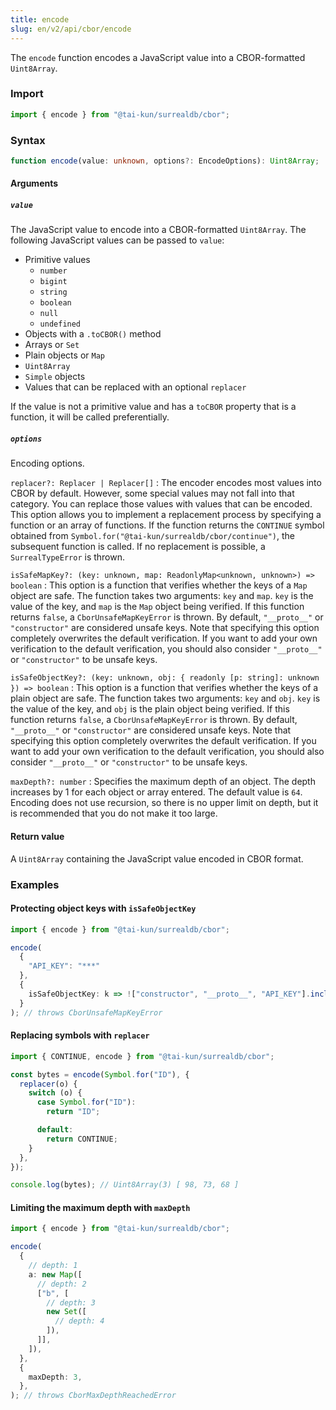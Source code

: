 ```yaml
---
title: encode
slug: en/v2/api/cbor/encode
---
```


The `encode` function encodes a JavaScript value into a CBOR-formatted `Uint8Array`.

### Import

```ts
import { encode } from "@tai-kun/surrealdb/cbor";
```

### Syntax

```ts
function encode(value: unknown, options?: EncodeOptions): Uint8Array;
```

#### Arguments

##### `value`

The JavaScript value to encode into a CBOR-formatted `Uint8Array`. The following JavaScript values can be passed to `value`:

- Primitive values
  - `number`
  - `bigint`
  - `string`
  - `boolean`
  - `null`
  - `undefined`
- Objects with a `.toCBOR()` method
- Arrays or `Set`
- Plain objects or `Map`
- `Uint8Array`
- `Simple` objects
- Values that can be replaced with an optional `replacer`

If the value is not a primitive value and has a `toCBOR` property that is a function, it will be called preferentially.

##### `options`

Encoding options.

`replacer?: Replacer | Replacer[]`
:   The encoder encodes most values into CBOR by default. However, some special values may not fall into that category. You can replace those values with values that can be encoded. This option allows you to implement a replacement process by specifying a function or an array of functions. If the function returns the `CONTINUE` symbol obtained from `Symbol.for("@tai-kun/surrealdb/cbor/continue")`, the subsequent function is called. If no replacement is possible, a `SurrealTypeError` is thrown.

`isSafeMapKey?: (key: unknown, map: ReadonlyMap<unknown, unknown>) => boolean`
:   This option is a function that verifies whether the keys of a `Map` object are safe. The function takes two arguments: `key` and `map`. `key` is the value of the key, and `map` is the `Map` object being verified. If this function returns `false`, a `CborUnsafeMapKeyError` is thrown. By default, `"__proto__"` or `"constructor"` are considered unsafe keys. Note that specifying this option completely overwrites the default verification. If you want to add your own verification to the default verification, you should also consider `"__proto__"` or `"constructor"` to be unsafe keys.

`isSafeObjectKey?: (key: unknown, obj: { readonly [p: string]: unknown }) => boolean`
:   This option is a function that verifies whether the keys of a plain object are safe. The function takes two arguments: `key` and `obj`. `key` is the value of the key, and `obj` is the plain object being verified. If this function returns `false`, a `CborUnsafeMapKeyError` is thrown. By default, `"__proto__"` or `"constructor"` are considered unsafe keys. Note that specifying this option completely overwrites the default verification. If you want to add your own verification to the default verification, you should also consider `"__proto__"` or `"constructor"` to be unsafe keys.

`maxDepth?: number`
:   Specifies the maximum depth of an object. The depth increases by 1 for each object or array entered. The default value is `64`. Encoding does not use recursion, so there is no upper limit on depth, but it is recommended that you do not make it too large.

#### Return value

A `Uint8Array` containing the JavaScript value encoded in CBOR format.

### Examples

#### Protecting object keys with `isSafeObjectKey`

```ts
import { encode } from "@tai-kun/surrealdb/cbor";

encode(
  {
    "API_KEY": "***"
  },
  {
    isSafeObjectKey: k => !["constructor", "__proto__", "API_KEY"].includes(k),
  }
); // throws CborUnsafeMapKeyError
```

#### Replacing symbols with `replacer`

```ts
import { CONTINUE, encode } from "@tai-kun/surrealdb/cbor";

const bytes = encode(Symbol.for("ID"), {
  replacer(o) {
    switch (o) {
      case Symbol.for("ID"):
        return "ID";

      default:
        return CONTINUE;
    }
  },
});

console.log(bytes); // Uint8Array(3) [ 98, 73, 68 ]
```

#### Limiting the maximum depth with `maxDepth`

```ts
import { encode } from "@tai-kun/surrealdb/cbor";

encode(
  {
    // depth: 1
    a: new Map([
      // depth: 2
      ["b", [
        // depth: 3
        new Set([
          // depth: 4
        ]),
      ]],
    ]),
  },
  {
    maxDepth: 3,
  },
); // throws CborMaxDepthReachedError
```

